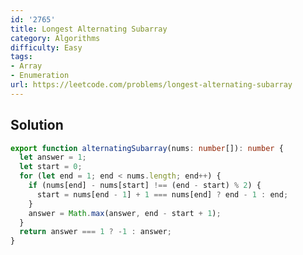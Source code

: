 ```yaml
---
id: '2765'
title: Longest Alternating Subarray
category: Algorithms
difficulty: Easy
tags:
- Array
- Enumeration
url: https://leetcode.com/problems/longest-alternating-subarray
---
```


## Solution

```typescript filename="solution.ts" copy
export function alternatingSubarray(nums: number[]): number {
  let answer = 1;
  let start = 0;
  for (let end = 1; end < nums.length; end++) {
    if (nums[end] - nums[start] !== (end - start) % 2) {
      start = nums[end - 1] + 1 === nums[end] ? end - 1 : end;
    }
    answer = Math.max(answer, end - start + 1);
  }
  return answer === 1 ? -1 : answer;
}
```

